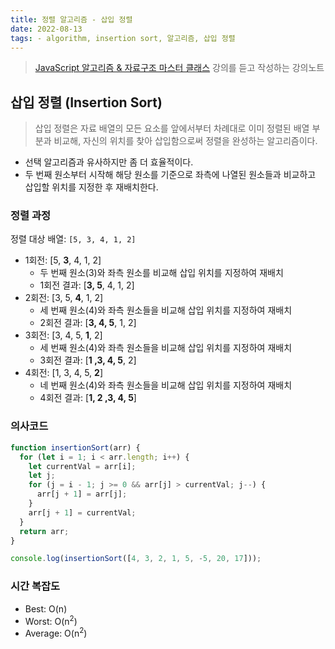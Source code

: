 ```yaml
---
title: 정렬 알고리즘 - 삽입 정렬
date: 2022-08-13
tags: - algorithm, insertion sort, 알고리즘, 삽입 정렬
---
```


> [JavaScript 알고리즘 & 자료구조 마스터 클래스](https://www.udemy.com/course/best-javascript-data-structures/) 강의를 듣고 작성하는 강의노트

## 삽입 정렬 (Insertion Sort)

> 삽입 정렬은 자료 배열의 모든 요소를 앞에서부터 차례대로 이미 정렬된 배열 부분과 비교해, 자신의 위치를 찾아 삽입함으로써 정렬을 완성하는 알고리즘이다.

- 선택 알고리즘과 유사하지만 좀 더 효율적이다.
- 두 번째 원소부터 시작해 해당 원소를 기준으로 좌측에 나열된 원소들과 비교하고 삽입할 위치를 지정한 후 재배치한다.

### 정렬 과정

정렬 대상 배열: `[5, 3, 4, 1, 2]`

- 1회전: [5, **3**, 4, 1, 2]
  - 두 번째 원소(3)와 좌측 원소를 비교해 삽입 위치를 지정하여 재배치
  - 1회전 결과: [**3, 5**, 4, 1, 2]
- 2회전: [3, 5, **4**, 1, 2]
  - 세 번째 원소(4)와 좌측 원소들을 비교해 삽입 위치를 지정하여 재배치
  - 2회전 결과: [**3, 4, 5**, 1, 2]
- 3회전: [3, 4, 5, **1**, 2]
  - 세 번째 원소(4)와 좌측 원소들을 비교해 삽입 위치를 지정하여 재배치
  - 3회전 결과: [**1 ,3, 4, 5**, 2]
- 4회전: [1, 3, 4, 5, **2**]
  - 네 번째 원소(4)와 좌측 원소들을 비교해 삽입 위치를 지정하여 재배치
  - 4회전 결과: [**1, 2 ,3, 4, 5**]

### 의사코드

```js
function insertionSort(arr) {
  for (let i = 1; i < arr.length; i++) {
    let currentVal = arr[i];
    let j;
    for (j = i - 1; j >= 0 && arr[j] > currentVal; j--) {
      arr[j + 1] = arr[j];
    }
    arr[j + 1] = currentVal;
  }
  return arr;
}

console.log(insertionSort([4, 3, 2, 1, 5, -5, 20, 17]));
```

### 시간 복잡도

- Best: O(n)
- Worst: O(n<sup>2</sup>)
- Average: O(n<sup>2</sup>)
